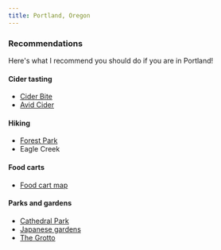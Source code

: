 ```yaml
---
title: Portland, Oregon
---
```


### Recommendations
Here's what I recommend you should do if you are in Portland!

#### Cider tasting
- [Cider Bite](https://www.ciderbite.com)
- [Avid Cider](https://avidcider.com)

#### Hiking
- <a href="https://www.forestparkconservancy.org/forest-park/">Forest Park</a>
- Eagle Creek
#### Food carts
- <a href="http://www.foodcartsportland.com/maps/">Food cart map</a>

#### Parks and gardens
- <a href="https://www.tripadvisor.com/Attraction_Review-g52024-d563209-Reviews-Cathedral_Park-Portland_Oregon.html">Cathedral Park</a>
- <a href="https://japanesegarden.org">Japanese gardens</a>
- <a href="https://www.atlasobscura.com/places/the-grotto-portland-oregon">The Grotto</a>
